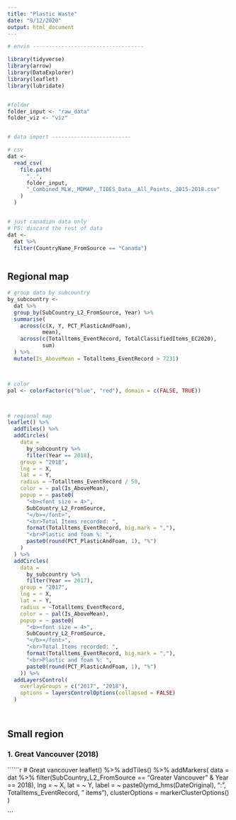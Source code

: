 ```yaml
---
title: "Plastic Waste"
date: "9/12/2020"
output: html_document
---
```



```r

# envin -----------------------------------

library(tidyverse)
library(arrow)
library(DataExplorer)
library(leaflet)
library(lubridate)


#folder
folder_input <- "raw_data"
folder_viz <- "viz"


# data import -------------------------

# csv
dat <-
  read_csv(
    file.path(
      "..",
      folder_input,
      "_Combined_MLW,_MDMAP,_TIDES_Data__All_Points,_2015-2018.csv"
    )
  )


# just canadian data only
# PS: discard the rest of data
dat <- 
  dat %>%
  filter(CountryName_FromSource == "Canada")



```



## Regional map

```r


# group data by subcountry
by_subcountry <-
  dat %>%
  group_by(SubCountry_L2_FromSource, Year) %>%
  summarise(
    across(c(X, Y, PCT_PlasticAndFoam),
           mean),
    across(c(Totalltems_EventRecord, TotalClassifiedItems_EC2020),
           sum)
  ) %>%
  mutate(Is_AboveMean = Totalltems_EventRecord > 7231)



# color
pal <- colorFactor(c("blue", "red"), domain = c(FALSE, TRUE))



# regional map
leaflet() %>%
  addTiles() %>%
  addCircles(
    data = 
      by_subcountry %>%
      filter(Year == 2018),
    group = "2018",
    lng = ~ X,
    lat = ~ Y,
    radius = ~Totalltems_EventRecord / 50,
    color = ~ pal(Is_AboveMean),
    popup = ~ paste0(
      "<b><font size = 4>",
      SubCountry_L2_FromSource,
      "</b></font>",
      "<br>Total Items recorded: ",
      format(Totalltems_EventRecord, big.mark = ","),
      "<br>Plastic and foam %: ",
      paste0(round(PCT_PlasticAndFoam, 1), "%")
    )
  ) %>%
  addCircles(
    data = 
      by_subcountry %>%
      filter(Year == 2017),
    group = "2017",
    lng = ~ X,
    lat = ~ Y,
    radius = ~Totalltems_EventRecord,
    color = ~ pal(Is_AboveMean),
    popup = ~ paste0(
      "<b><font size = 4>",
      SubCountry_L2_FromSource,
      "</b></font>",
      "<br>Total Items recorded: ",
      format(Totalltems_EventRecord, big.mark = ","),
      "<br>Plastic and foam %: ",
      paste0(round(PCT_PlasticAndFoam, 1), "%")
    )) %>%
  addLayersControl(
    overlayGroups = c("2017", "2018"),
    options = layersControlOptions(collapsed = FALSE)
  )




```


## Small region
### 1. Great Vancouver (2018)
``````r

# Great vancouver
leaflet() %>%
  addTiles() %>%
  addMarkers(
    data =
      dat %>% filter(SubCountry_L2_FromSource == "Greater Vancouver" &
                       Year == 2018),
    lng = ~ X,
    lat = ~ Y,
    label = ~ paste0(ymd_hms(DateOriginal), ": ", Totalltems_EventRecord, " items"),
    clusterOptions = markerClusterOptions()
  )

```


















